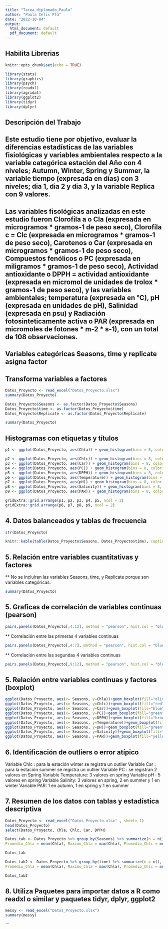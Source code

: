 ```yaml
---
title: "Tarea_diplomado_Paula"
author: "Paula Celis Plá"
date: "2022-10-04"
output:
  html_document: default
  pdf_document: default
---
```


## Habilita Librerias 

```r
knitr::opts_chunk$set(echo = TRUE)

library(stats)
library(graphics)
library(psych)
library(readxl)
library(agridat)
library(ggplot2)
library(tidyr)
library(dplyr)
```

## Descripción del Trabajo

## Este estudio tiene por objetivo, evaluar la diferencias estadísticas de las variables fisiológicas y variables ambientales respecto a la variable categórica estación del Año con 4 niveles; Autumn, Winter, Spring y Summer, la variable tiempo (expresada en días) con 3 niveles; dia 1, dia 2 y dia 3, y la variable Replica con 9 valores. 

## Las variables fisológicas analizadas en este estudio fueron Clorofila a o Cla (expresada en microgramos * gramos-1 de peso seco), Clorofila c = Clc (expresada en microgramos * gramos-1 de peso seco), Carotenos o Car (expresada en microgramos * gramos-1 de peso seco), Compuestos fenólicos o PC (expresada en miligramos * gramos-1 de peso seco), Actividad antioxidante o DPPH = actividad antioxidante (expresada en micromol de unidades de trolox * gramos-1 de peso seco), y las variables ambientales; temperatura (expresada en °C), pH (expresada en unidades de pH), Salinidad (expresada en psu) y Radiación fotosinteticamente activa o PAR (expresada en micromoles de fotones * m-2 * s-1), con un total de 108 observaciones.  

## Variables categóricas Seasons, time y replicate asigna factor 
## Transforma variables a factores

```r
Datos_Proyecto <- read_excel("Datos_Proyecto.xlsx")
summary(Datos_Proyecto)

Datos_Proyecto$Seasons <- as.factor(Datos_Proyecto$Seasons)
Datos_Proyecto$time <- as.factor(Datos_Proyecto$time)
Datos_Proyecto$Replicate <- as.factor(Datos_Proyecto$Replicate)

summary(Datos_Proyecto)
```

## Histogramas con etiquetas y títulos

```r
p1 <- ggplot(Datos_Proyecto, aes(Chla)) + geom_histogram(bins = 8, color ="blue", fill="blue")+ labs(title="Histograma de Clorofila a", x="Clorofila a", y="Frecuencia") 

p2 <- ggplot(Datos_Proyecto, aes(Chlc)) + geom_histogram(bins = 8, color ="red", fill="red")+ labs(title="Histograma de Clorofila c", x="Clorofila c", y="Frecuencia")
p3 <- ggplot(Datos_Proyecto, aes(Car)) + geom_histogram(bins = 8, color ="green", fill="green")+ labs(title="Histograma de Carotenos", x="Carotenos", y="Frecuencia")
p4 <- ggplot(Datos_Proyecto, aes(PC)) + geom_histogram(bins = 8, color ="yellow", fill="yellow")+ labs(title="Histograma de Compuestos fenólicos", x="Compuestos fenólicos", y="Frecuencia")
p5 <- ggplot(Datos_Proyecto, aes(DPPH)) + geom_histogram(bins = 8, color ="brown", fill="brown")+ labs(title="Histograma de actividad antioxidante", x="Actividad antioxidante", y="Frecuencia")
p6 <- ggplot(Datos_Proyecto, aes(Temperature)) + geom_histogram(bins = 8, color ="pink", fill="pink")+ labs(title="Histograma de Temperatura", x="Temperature", y="Frecuencia")
p7 <- ggplot(Datos_Proyecto, aes(pH)) + geom_histogram(bins = 8, color ="blue", fill="blue")+ labs(title="Histograma de pH", x="pH", y="Frecuencia")
p8 <- ggplot(Datos_Proyecto, aes(Salinity)) + geom_histogram(bins = 8, color ="red", fill="red")+ labs(title="Histograma de Salinidad", x="Salinidad", y="Frecuencia")
p9 <- ggplot(Datos_Proyecto, aes(PAR)) + geom_histogram(bins = 8, color ="green", fill="green")+ labs(title="Histograma de Radiación PAR", x="PAR", y="Frecuencia")

gridExtra::grid.arrange(p1, p2, p3, p4, p5, ncol = 2)
gridExtra::grid.arrange(p6, p7, p8, p9, ncol = 2)
```

## 4. Datos balanceados y tablas de frecuencia

```r
str(Datos_Proyecto)

knitr::kable(table(Datos_Proyecto$Seasons, Datos_Proyecto$time), caption = "Tabla de contingencia")

```

## 5. Relación entre variables cuantitativas y factores

** No se incluiran las variables Seasons, time, y Replicate porque son variables categóricas. 

```r
summary(Datos_Proyecto)
```

## 5. Graficas de correlación de variables continuas (pearson)

```r
pairs.panels(Datos_Proyecto[,4:12], method = "pearson", hist.col = "blue", density = TRUE, font=4)

```
** Correlación entre las primeras 4 variables continuas 

```r
pairs.panels(Datos_Proyecto[,4:7], method = "pearson", hist.col = "blue", density = TRUE, font=2)
```
** Correlación entre las segundas 4 variables continuas 

```r
pairs.panels(Datos_Proyecto[,9:12], method = "pearson", hist.col = "blue", density = TRUE, font=2)
```

## 5. Relación entre variables continuas y factores (boxplot)

```r
ggplot(Datos_Proyecto, aes(x= Seasons, y=Chla))+geom_boxplot(fill="olivedrab1")+labs(title = "BoxPlot", x= "Seasons", y= "Clorofila a")
ggplot(Datos_Proyecto, aes(x= Seasons, y=Chlc))+geom_boxplot(fill="red")+labs(title = "BoxPlot", x= "Seasons", y= "Clorofila c")
ggplot(Datos_Proyecto, aes(x= Seasons, y=Car))+geom_boxplot(fill="blue")+labs(title = "BoxPlot", x= "Seasons", y= "Carotenos")
ggplot(Datos_Proyecto, aes(x= Seasons, y=PC))+geom_boxplot(fill="green")+labs(title = "BoxPlot", x= "Seasons", y= "Compuestos fenólicos")
ggplot(Datos_Proyecto, aes(x= Seasons, y=DPPH))+geom_boxplot(fill="brown")+labs(title = "BoxPlot", x= "Seasons", y= "DPPH")
ggplot(Datos_Proyecto, aes(x= Seasons, y=Temperature))+geom_boxplot(fill="blue")+labs(title = "BoxPlot", x= "Seasons", y= "Temperatura")
ggplot(Datos_Proyecto, aes(x= Seasons, y=pH))+geom_boxplot(fill="green")+labs(title = "BoxPlot", x= "Seasons", y= "pH")
ggplot(Datos_Proyecto, aes(x= Seasons, y=Salinity))+geom_boxplot(fill="brown")+labs(title = "BoxPlot", x= "Seasons", y= "Salinity")
ggplot(Datos_Proyecto, aes(x= Seasons, y=PAR))+geom_boxplot(fill="yellow")+labs(title = "BoxPlot", x= "Seasons", y= "Radiación PAR")
```

## 6. Identificación de outliers o error atípico 

Variable Chlc : para la estación winter se registra un outlier
Variable Car : para la estación summer se registra un outlier
Variable PC : se registran 2 valores en Spring
Variable Temperature: 3 valores en spring 
Variable pH : 5 valores en spring 
Variable Salinity: 3 valores en spring, 2 en summer y 1 en winter
Variable PAR: 1 en autumn, 1 en spring y 1 en summer 

## 7. Resumen de los datos con tablas y estadística descriptiva 


```r
Datos_Proyecto <- read_excel("Datos_Proyecto.xlsx" , sheet= 1)
head(Datos_Proyecto)
select(Datos_Proyecto, Chla, Chlc, Car, DPPH)

```

```r
Datos_tab <- Datos_Proyecto %>% group_by(Seasons) %>% summarize(n = n(), 
Promedio_Chla = mean(Chla), Maximo_Chla = max(Chla), Promedio_Chlc = mean(Chlc), Maximo_Chlc = max(Chlc), Promedio_Car = mean(Car), Maximo_Car = max(Car), Promedio_PC = mean(PC), Maximo_PC = max(PC), Promedio_DPPH = mean(DPPH), Maximo_DPPH = max(DPPH), Promedio_Temperature = mean(Temperature), Maximo_Temperature = max(Temperature),Promedio_pH = mean(pH), Maximo_pH = max(pH), Promedio_Salinity = mean(Salinity), Maximo_Salinity = max(Salinity), Promedio_PAR = mean(PAR), Maximo_PAR = max(PAR))

Datos_tab
```




```r
Datos_tab2 <- Datos_Proyecto %>% group_by(time) %>% summarize(n = n(), 
Promedio_Chla = mean(Chla), Maximo_Chla = max(Chla), Promedio_Chlc = mean(Chlc), Maximo_Chlc = max(Chlc), Promedio_Car = mean(Car), Maximo_Car = max(Car), Promedio_PC = mean(PC), Maximo_PC = max(PC), Promedio_DPPH = mean(DPPH), Maximo_DPPH = max(DPPH), Promedio_Temperature = mean(Temperature), Maximo_Temperature = max(Temperature),Promedio_pH = mean(pH), Maximo_pH = max(pH), Promedio_Salinity = mean(Salinity), Maximo_Salinity = max(Salinity), Promedio_PAR = mean(PAR), Maximo_PAR = max(PAR))

Datos_tab2
```

## 8. Utiliza Paquetes para importar datos a R como readxl o similar y paquetes tidyr, dplyr, ggplot2

```r
messy <- read_excel("Datos_Proyecto.xlsx")
summary(messy)
```



```
